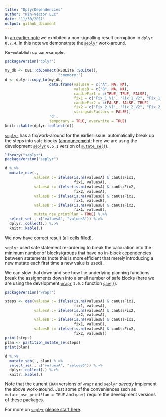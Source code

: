 ```yaml
---
title: "DplyrDependencies"
author: "Win-Vector LLC"
date: "11/30/2017"
output: github_document
---
```


In [an earlier note](https://github.com/WinVector/Examples/blob/master/dplyr/Dependencies.md) we exhibited a non-signalling result corruption in `dplyr` `0.7.4`. In this note we
demonstrate the [`seplyr`](https://winvector.github.io/seplyr/) work-around.

Re-establish up our example:

```r
packageVersion("dplyr")

my_db <- DBI::dbConnect(RSQLite::SQLite(),
                        ":memory:")
d <- dplyr::copy_to(my_db, 
                    data.frame(valuesA = c("A", NA, NA),
                               valuesB = c("B", NA, NA),
                               canUseFix1 = c(TRUE, TRUE, FALSE),
                               fix1 = c('Fix_1_V1', "Fix_1_V2", "Fix_1_V3"),
                               canUseFix2 = c(FALSE, FALSE, TRUE),
                               fix2 = c('Fix_2_V1', "Fix_2_V2", "Fix_2_V3"),
                               stringsAsFactors = FALSE),
                    'd', 
                    temporary = TRUE, overwrite = TRUE)
knitr::kable(dplyr::collect(d))
```

[`seplyr`](https://winvector.github.io/seplyr/) has a fix/work-around for the earlier issue: automatically break up the steps into safe blocks ([announcement](http://www.win-vector.com/blog/2017/11/win-vector-llc-announces-new-big-data-in-r-tools/); here we are using the development [`seplyr`](https://winvector.github.io/seplyr/) `0.5.1` version of [`mutate_se()`](https://winvector.github.io/seplyr/reference/mutate_se.html)).

```r
library("seplyr")
packageVersion("seplyr")

d %.>% 
  mutate_nse(., 
             valuesA := ifelse(is.na(valuesA) & canUseFix1, 
                               fix1, valuesA),
             valuesA := ifelse(is.na(valuesA) & canUseFix2, 
                               fix2, valuesA),
             valuesB := ifelse(is.na(valuesB) & canUseFix1, 
                               fix1, valuesB),
             valuesB := ifelse(is.na(valuesB) & canUseFix2, 
                               fix2, valuesB),
             mutate_nse_printPlan = TRUE) %.>% 
  select_se(., c("valuesA", "valuesB")) %.>% 
  dplyr::collect(.) %.>% 
  knitr::kable(.)
```

We now have correct result (all cells filled).

`seplyr` used safe statement re-ordering to break the calculation into the minimum
number of blocks/groups that have no in-block dependencies between statements (note
this is more efficient that merely introducing a new mutate each first time a new
value is used).

We can slow that down and see how the underlying planning
functions break the assignments down into a small
number of safe blocks (here we are using the development [`wrapr`](https://winvector.github.io/wrapr/) `1.0.2` function
[`qae()`](https://winvector.github.io/wrapr/reference/qae.html)).

```r
packageVersion("wrapr")

steps <- qae(valuesA := ifelse(is.na(valuesA) & canUseFix1, 
                               fix1, valuesA),
             valuesA := ifelse(is.na(valuesA) & canUseFix2, 
                               fix2, valuesA),
             valuesB := ifelse(is.na(valuesB) & canUseFix1, 
                               fix1, valuesB),
             valuesB := ifelse(is.na(valuesB) & canUseFix2, 
                               fix2, valuesB))
print(steps)
plan <- partition_mutate_se(steps)
print(plan)

d %.>% 
  mutate_seb(., plan) %.>% 
  select_se(., c("valuesA", "valuesB")) %.>% 
  dplyr::collect(.) %.>% 
  knitr::kable(.)
```

Note that the current `CRAN` versions of `wrapr` and `seplyr` *already*
implement the above work-around.  Just some of the conveniences such
as `mutate_nse_printPlan = TRUE` and `qae()` require the development versions
of these packages.

For more on [`seplyr`](https://winvector.github.io/seplyr/) [please start here](http://winvector.github.io/FluidData/IntroductionToSeplyr.html).

